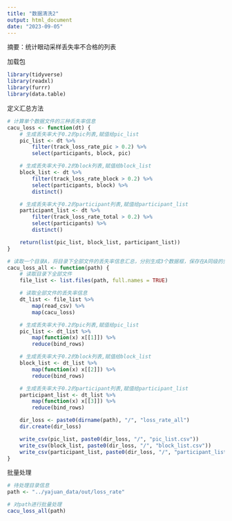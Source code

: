 ```yaml
---
title: "数据清洗2"
output: html_document
date: "2023-09-05"
---
```

摘要：统计眼动采样丢失率不合格的列表

加载包
```r
library(tidyverse)
library(readxl)
library(furrr)
library(data.table)
```

定义汇总方法
```r
# 计算单个数据文件的三种丢失率信息
cacu_loss <- function(dt) {
    # 生成丢失率大于0.2的pic列表,赋值给pic_list
    pic_list <- dt %>%
        filter(track_loss_rate_pic > 0.2) %>%
        select(participants, block, pic)

    # 生成丢失率大于0.2的block列表,赋值给block_list
    block_list <- dt %>%
        filter(track_loss_rate_block > 0.2) %>%
        select(participants, block) %>%
        distinct()

    # 生成丢失率大于0.2的participant列表,赋值给participant_list
    participant_list <- dt %>%
        filter(track_loss_rate_total > 0.2) %>%
        select(participants) %>%
        distinct()

    return(list(pic_list, block_list, participant_list))
}

# 读取一个目录A，将目录下全部文件的丢失率信息汇总，分别生成3个数据框，保存在A同级的另一目录中，目录名称为"loss_rate_all"
cacu_loss_all <- function(path) {
    # 读取目录下全部文件
    file_list <- list.files(path, full.names = TRUE)

    # 读取全部文件的丢失率信息
    dt_list <- file_list %>%
        map(read_csv) %>%
        map(cacu_loss)

    # 生成丢失率大于0.2的pic列表,赋值给pic_list
    pic_list <- dt_list %>%
        map(function(x) x[[1]]) %>%
        reduce(bind_rows)

    # 生成丢失率大于0.2的block列表,赋值给block_list
    block_list <- dt_list %>%
        map(function(x) x[[2]]) %>%
        reduce(bind_rows)

    # 生成丢失率大于0.2的participant列表,赋值给participant_list
    participant_list <- dt_list %>%
        map(function(x) x[[3]]) %>%
        reduce(bind_rows)

    dir_loss <- paste0(dirname(path), "/", "loss_rate_all")
    dir.create(dir_loss)

    write_csv(pic_list, paste0(dir_loss, "/", "pic_list.csv"))
    write_csv(block_list, paste0(dir_loss, "/", "block_list.csv"))
    write_csv(participant_list, paste0(dir_loss, "/", "participant_list.csv"))
}
```

批量处理
```r
# 待处理目录信息
path <- "../yajuan_data/out/loss_rate"

# 对path进行批量处理
cacu_loss_all(path)
```



